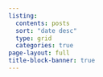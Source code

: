 ```yaml
---
listing:
  contents: posts
  sort: "date desc"
  type: grid
  categories: true
page-layout: full
title-block-banner: true
---
```

